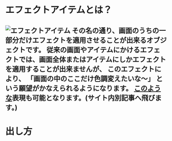 # エフェクトアイテムとは？
![ エフェクトアイテム ](/assets/tips/posts/画面の外側だけ/エフェクトアイテム.png)
その名の通り、画面のうちの一部分だけエフェクトを適用させることが出来るオブジェクトです。  従来の画面やアイテムにかけるエフェクトでは、画面全体またはアイテムにしかエフェクトを適用することが出来ませんが、
このエフェクトにより、 **「画面の中のここだけ色調変えたいな～」** という願望がかなえられるようになります。
[このような](https://ymm4-info.vercel.app/tips/posts/Syuhenboke/)表現も可能となります。(サイト内別記事へ飛びます。)
---
# 出し方
